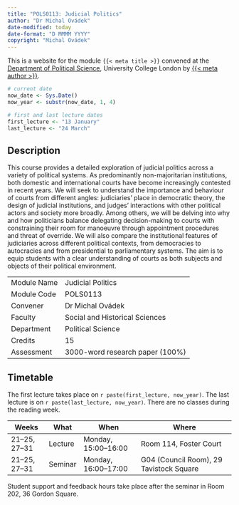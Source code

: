```yaml
---
title: "POLS0113: Judicial Politics"
author: "Dr Michal Ovádek"
date-modified: today
date-format: "D MMMM YYYY"
copyright: "Michal Ovádek"
---
```


This is a website for the module `{{< meta title >}}` convened at the [Department of Political Science](https://www.ucl.ac.uk/political-science/), University College London by [{{< meta author >}}](https://michalovadek.github.io/).

```r
# current date
now_date <- Sys.Date()
now_year <- substr(now_date, 1, 4)

# first and last lecture dates
first_lecture <- "13 January"
last_lecture <- "24 March"
```

## Description

This course provides a detailed exploration of judicial politics across a variety of political systems. As predominantly non-majoritarian institutions, both domestic and international courts have become increasingly contested in recent years. We will seek to understand the importance and behaviour of courts from different angles: judiciaries’ place in democratic theory, the design of judicial institutions, and judges’ interactions with other political actors and society more broadly. Among others, we will be delving into why and how politicians balance delegating decision-making to courts with constraining their room for manoeuvre through appointment procedures and threat of override. We will also compare the institutional features of judiciaries across different political contexts, from democracies to autocracies and from presidential to parliamentary systems. The aim is to equip students with a clear understanding of courts as both subjects and objects of their political environment.

|             |                                 |
|-------------|---------------------------------|
| Module Name | Judicial Politics               |
| Module Code | POLS0113                        |
| Convener    | Dr Michal Ovádek                |
| Faculty     | Social and Historical Sciences  |
| Department  | Political Science               |
| Credits     | 15                              |
| Assessment  | 3000-word research paper (100%) |

## Timetable

The first lecture takes place on `r paste(first_lecture, now_year)`. The last lecture is on `r paste(last_lecture, now_year)`. There are no classes during the reading week.

| Weeks | What | When | Where |
|-------------|---------|-------------------|--------------------------------|
| 21--25, 27--31 | Lecture | Monday, 15:00--16:00 | Room 114, Foster Court |
| 21--25, 27--31 | Seminar | Monday, 16:00--17:00 | G04 (Council Room), 29 Tavistock Square |

Student support and feedback hours take place after the seminar in Room 202, 36 Gordon Square.
